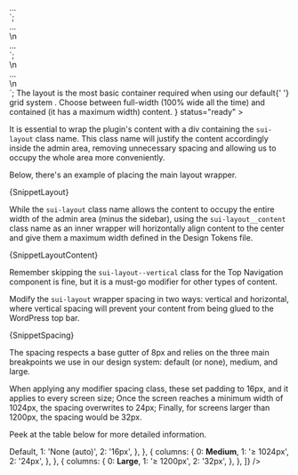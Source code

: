 

<div class="sui-layout"> ... </div>
`;

<!-- For vertical spacing -->
<div class="sui-layout sui-layout--vertical"> ... </div>\n
<!-- For horizontal spacing -->
<div class="sui-layout sui-layout--horizontal"> ... </div>
`;

<div class="sui-layout">\n
	<div class="sui-layout__content"> ... </div>\n
</div>
`;

<Unstyled>
	<Page.Simple
		title="Layout"
		subtitle={
			<>
				The layout is the most basic container required when using our
				default{' '}
				<LinkTo kind="sui-css-framework-grid" story="grid">
					grid system
				</LinkTo>
				. Choose between full-width (100% wide all the time) and contained
				(it has a maximum width) content.
			</>
		}
		status="ready"
	>
		<Section
			title="Usage"
			contained={true}
			border={true}
			style={{ paddingTop: 0 }}
		>
			<p>
				It is essential to wrap the plugin's content with a div
				containing the <Code>sui-layout</Code> class name. This class
				name will justify the content accordingly inside the admin area,
				removing unnecessary spacing and allowing us to occupy the whole
				area more conveniently.
			</p>
			<p>Below, there's an example of placing the main layout wrapper.</p>
			<Snippet language="html">{SnippetLayout}</Snippet>
			<p>
				While the <Code>sui-layout</Code> class name allows the content
				to occupy the entire width of the admin area (minus the
				sidebar), using the <Code>sui-layout__content</Code> class name
				as an inner wrapper will horizontally align content to the
				center and give them a maximum width defined in the Design
				Tokens file.
			</p>
			<Snippet language="html">{SnippetLayoutContent}</Snippet>
			<p>
				Remember skipping the <Code>sui-layout--vertical</Code> class
				for the Top Navigation component is fine, but it is a must-go
				modifier for other types of content.
			</p>
		</Section>
		<Section title="Spacing">
			<div
				className="csb-section__contained"
				style={{ marginBottom: 20 }}
			>
				<p>
					Modify the <Code>sui-layout</Code> wrapper spacing in two
					ways: vertical and horizontal, where vertical spacing will
					prevent your content from being glued to the WordPress top
					bar.
				</p>
				<Snippet html="html">{SnippetSpacing}</Snippet>
				<p>
					The spacing respects a base gutter of 8px and relies on the
					three main breakpoints we use in our design system: default
					(or none), medium, and large.
				</p>
				<p>
					When applying any modifier spacing class, these set padding
					to 16px, and it applies to every screen size; Once the
					screen reaches a minimum width of 1024px, the spacing
					overwrites to 24px; Finally, for screens larger than 1200px,
					the spacing would be 32px.
				</p>
				<p>Peek at the table below for more detailed information.</p>
			</div>
			<Table
				headers={['Breakpoint', 'Container Min-Width', 'Spacing']}
				content={[
					{
						columns: {
							0: <strong>Default</strong>,
							1: 'None (auto)',
							2: '16px',
						},
					},
					{
						columns: {
							0: <strong>Medium</strong>,
							1: '≥ 1024px',
							2: '24px',
						},
					},
					{
						columns: {
							0: <strong>Large</strong>,
							1: '≥ 1200px',
							2: '32px',
						},
					},
				]}
			/>
		</Section>
	</Page.Simple>
</Unstyled>
